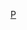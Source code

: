 {{Catnav|頁面分類|...|葡萄牙體育|葡萄牙足球|效力葡萄牙球會的球員}}
{{Catnav|頁面分類|...|各國足球|葡萄牙足球|效力葡萄牙球會的球員}}

[[Category:效力葡萄牙球會的球員|P]]